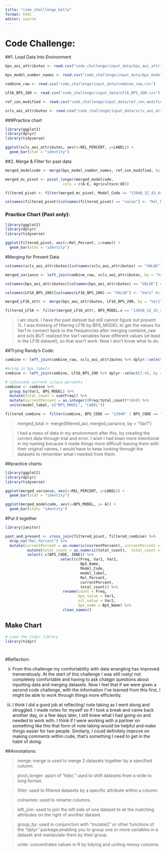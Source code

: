 ```yaml
---
title: "code_challlenge_bella"
format: html
editor: source
---
```


# Code Challenge:

##1. Load Data Into Environment

```r
bps_aoi_attributes <- read.csv("code_challenge/input_data/bps_aoi_attributes.csv")

bps_model_number_names <- read.csv("code_challenge/input_data/bps_model_number_name.csv")

combine_raw <- read.csv("code_challenge/input_data/combine_raw.csv")

LF16_BPS_200 <- read.csv("code_challenge/input_data/LF16_BPS_200.csv")

ref_con_modified <- read.csv("code_challenge/input_data/ref_con_modified.csv")

scls_aoi_attributes <- read.csv("code_challenge/input_data/scls_aoi_attributes.csv")

```

###Practice chart

```r
library(ggplot2)
library(dplyr)
library(tidyverse)

ggplot(scls_aoi_attributes, aes(x=REL_PERCENT, y=LABEL)) + 
  geom_bar(stat = "identity")
```

##2. Merge & Filter for past data
```r
merged_modelcode <- merge(bps_model_number_names, ref_con_modified, by = "Model_Code")

merged_mc_pivot <- pivot_longer(merged_modelcode,
                          cols = c(A:E, Agriculture:UE))

filtered_pivot <- filter(merged_mc_pivot, Model_Code == "13040_32_43_44_49" |  Model_Code == "15070_44" | Model_Code == "13670_32_44")

colnames(filtered_pivot)[colnames(filtered_pivot) == "value"] <- "Rel_Percent"

```

### Practice Chart (Past only):
```r
library(ggplot2)
library(dplyr)
library(tidyverse)

ggplot(filtered_pivot, aes(x=Rel_Percent, y=name)) + 
  geom_bar(stat = "identity")

```

#Merging for Present Data
```r
colnames(scls_aoi_attributes)[colnames(scls_aoi_attributes) == "VALUE"] <- "Var2"

merged_variance <- left_join(combine_raw, scls_aoi_attributes, by = "Var2")

colnames(bps_aoi_attributes)[colnames(bps_aoi_attributes) == "VALUE"] <- "Var1" #I think I did this because I thought it would connect merged_variance/ help in calculations but I actually don't think it will

colnames(LF16_BPS_200)[colnames(LF16_BPS_200) == "VALUE"] <- "Var1" #similarly wanted to change to Var1 to possibly filter/merge with merged_variance

merged_LF16_attr <- merge(bps_aoi_attributes, LF16_BPS_200, by = "Var1") 

filtered_LF16 <- filter(merged_LF16_attr, BPS_MODEL.x == "13040_32_43_44_49" |  BPS_MODEL.x == "15070_44" | BPS_MODEL.x == "13670_32_44") #ended up with 3 rows 

```

> I am stuck. I have the past dataset but still cannot figure out present %. I was thinking of filtering LF16 by BPS_MODEL to get the values for Var1 to connect back to the frequencies after merging combine_raw and scls BUT realized the Var1 variables have different values (at least in the LF16 dataset), so that won't work. Now I don't know what to do.

##Trying Randy's Code:
```r

combine <- left_join(combine_raw, scls_aoi_attributes %>% dplyr::select(2, 4), by = c("Var2"))

#bring in bps labels
combine <- left_join(combine, LF16_BPS_200 %>% dplyr::select(1:4), by = c("Var1"))

# calculate current sclass percents
combine <- combine %>%
  group_by(Var1, BPS_MODEL) %>%
  mutate(total_count = sum(Freq)) %>%
  mutate(currentPercent = as.integer((Freq/total_count)*100)) %>%
  unite(model_label, c("BPS_MODEL", "LABEL"))

filtered_combine <- filter(combine, BPS_CODE == "13040" | BPS_CODE == "13670" | BPS_CODE == "15070")

```

>merged_total <- merge(filtered_aoi, merged_variance, by = "Var1")

> I had a mess of data in my environment after this, by creating the correct data through trial and error. I wish I had been more intentional in my naming because it made things more difficult leaving them with their original names, I would have to keep looking through the datasets to remember what I needed from them. 

##practice charts:
```r
library(ggplot2)
library(dplyr)
library(tidyverse)

ggplot(merged_variance, aes(x=REL_PERCENT, y=LABEL)) + 
  geom_bar(stat = "identity")

ggplot(merged_modelcode, aes(x=BPS_MODEL, y= A)) +
  geom_bar(stat= "identity")

```

#Put it together
```r
library(janitor)

past_and_present <- cross_join(filtered_pivot, filtered_combine) %>% 
  drop_na("Rel_Percent") %>% 
  mutate(currentPercent = as.numeric(currentPercent), currentPercent = ifelse(is.na(currentPercent), 0, currentPercent)) %>%
          mutate(total_count = as.numeric(total_count),  total_count = ifelse(is.na(total_count), 0, total_count)) %>%
          select(-c(BPS_CODE, ZONE)) %>%
                         select(c(Freq, Var1, Var2,
                                  BpS_Name,
                                  Model_Code,
                                  model_label,
                                  Rel_Percent,
                                  currentPercent,
                                  total_count)) %>%
                          rename(count = Freq,
                                 bps_value = Var1,
                                 scl_value = Var2,
                                 bps_name = BpS_Name) %>%
                          clean_names() 

```

## Make Chart
```r
# Load the tidyr library
library(tidyr)




```


#Reflection:

ii. From this challenge my comfortability with data wrangling has improved tremendously. At the start of this challenge I was still rusty/ not completely comfortable and having to ask chatgpt questions about inputting data and merging datasets. Now I feel that if we were given a second code challenge, with the information I've learned from this first, I might be able to work through things more efficiently.

iii. I think I did a good job at reflecting/ note taking as I went along and struggled. I made notes for myself so if I took a break and came back another day, or a few days later, I still knew what I had going on and needed to work with. I think if I were working with a partner on something like this that form of note taking would be helpful and make things easier for two people. Similarly, I could definitely improve on making comments within code, that's something I need to get in the habit of doing.

##Annotations:

> merge: merge is used to merge 2 datasets together by a specified column.

>pivot_longer: apart of "tidyr," used to shift datasets from a wide to long format.

>filter: used to filtered datasets by a specific attribute within a column.

>colnames: used to rename columns.

>left_join: used to join the left side of one dataset to all the matching attributes on the right of another dataset.

>group_by: used in conjunction with "mutate()" or other functions of the "dplyr" package,enabling you to group one or more variables in a dataset and manipulate them by their group.

>unite: concentrates values in R by tidying and uniting messy columns.
